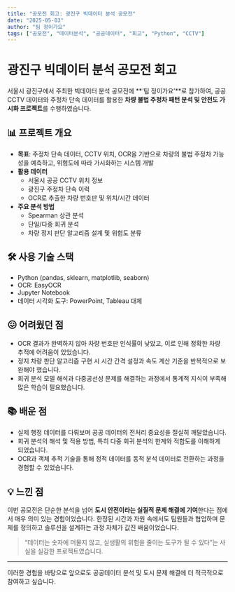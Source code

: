 ```yaml
---
title: "공모전 회고: 광진구 빅데이터 분석 공모전"
date: "2025-05-03"
author: "팀 정이가요"
tags: ["공모전", "데이터분석", "공공데이터", "회고", "Python", "CCTV"]
---
```


# 광진구 빅데이터 분석 공모전 회고

서울시 광진구에서 주최한 빅데이터 분석 공모전에 **‘팀 정이가요’**로 참가하여, 공공 CCTV 데이터와 주정차 단속 데이터를 활용한 **차량 불법 주정차 패턴 분석 및 안전도 가시화 프로젝트**를 수행하였습니다.

## 📊 프로젝트 개요

- **목표**: 주정차 단속 데이터, CCTV 위치, OCR을 기반으로 차량의 불법 주정차 가능성을 예측하고, 위험도에 따라 가시화하는 시스템 개발
- **활용 데이터**
  - 서울시 공공 CCTV 위치 정보
  - 광진구 주정차 단속 이력
  - OCR로 추출한 차량 번호판 및 위치/시간 데이터
- **주요 분석 방법**
  - Spearman 상관 분석
  - 단일/다중 회귀 분석
  - 차량 정지 판단 알고리즘 설계 및 위험도 분류

## 🛠️ 사용 기술 스택

- Python (pandas, sklearn, matplotlib, seaborn)
- OCR: EasyOCR
- Jupyter Notebook
- 데이터 시각화 도구: PowerPoint, Tableau 대체

## 😖 어려웠던 점

- OCR 결과가 완벽하지 않아 차량 번호판 인식률이 낮았고, 이로 인해 정확한 차량 추적에 어려움이 있었습니다.
- 정지 차량 판단 알고리즘 구현 시 시간 간격 설정과 속도 계산 기준을 반복적으로 보완해야 했습니다.
- 회귀 분석 모델 해석과 다중공선성 문제를 해결하는 과정에서 통계적 지식이 부족해 많은 학습이 필요했습니다.

## 📚 배운 점

- 실제 행정 데이터를 다뤄보며 공공 데이터의 전처리 중요성을 절실히 깨달았습니다.
- 회귀 분석의 해석 및 적용 방법, 특히 다중 회귀 분석의 한계와 적합도를 이해하게 되었습니다.
- OCR과 객체 추적 기술을 통해 정적 데이터를 동적 분석 데이터로 전환하는 과정을 경험할 수 있었습니다.

## 💡 느낀 점

이번 공모전은 단순한 분석을 넘어 **도시 안전이라는 실질적 문제 해결에 기여**한다는 점에서 매우 의미 있는 경험이었습니다. 한정된 시간과 자원 속에서도 팀원들과 협업하며 문제를 정의하고 솔루션을 설계하는 과정 자체가 값진 배움이었습니다.

> “데이터는 숫자에 머물지 않고, 실생활의 위험을 줄이는 도구가 될 수 있다”는 사실을 실감한 프로젝트였습니다.

---

이러한 경험을 바탕으로 앞으로도 공공데이터 분석 및 도시 문제 해결에 더 적극적으로 참여하고 싶습니다.
